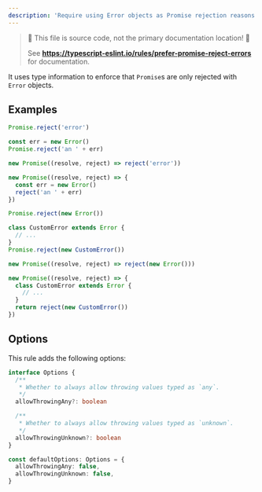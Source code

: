 ```yaml
---
description: 'Require using Error objects as Promise rejection reasons.'
---
```



> 🛑 This file is source code, not the primary documentation location! 🛑
>
> See **https://typescript-eslint.io/rules/prefer-promise-reject-errors** for documentation.

It uses type information to enforce that `Promise`s are only rejected with `Error` objects.

## Examples

<Tabs>
<TabItem value="❌ Incorrect">

```ts
Promise.reject('error')

const err = new Error()
Promise.reject('an ' + err)

new Promise((resolve, reject) => reject('error'))

new Promise((resolve, reject) => {
  const err = new Error()
  reject('an ' + err)
})
```

</TabItem>
<TabItem value="✅ Correct">

```ts
Promise.reject(new Error())

class CustomError extends Error {
  // ...
}
Promise.reject(new CustomError())

new Promise((resolve, reject) => reject(new Error()))

new Promise((resolve, reject) => {
  class CustomError extends Error {
    // ...
  }
  return reject(new CustomError())
})
```

</TabItem>
</Tabs>

## Options

This rule adds the following options:

```ts
interface Options {
  /**
   * Whether to always allow throwing values typed as `any`.
   */
  allowThrowingAny?: boolean

  /**
   * Whether to always allow throwing values typed as `unknown`.
   */
  allowThrowingUnknown?: boolean
}

const defaultOptions: Options = {
  allowThrowingAny: false,
  allowThrowingUnknown: false,
}
```
